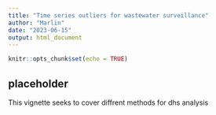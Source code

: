 ```yaml
---
title: "Time series outliers for wastewater surveillance"
author: "Marlin"
date: "2023-06-15"
output: html_document
---
```


```r
knitr::opts_chunk$set(echo = TRUE)
```

## placeholder

This vignette seeks to cover diffrent methods for dhs analysis

```r

```

```r

```


```r
```